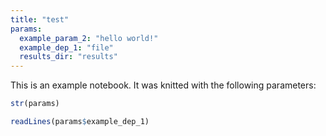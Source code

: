 ```yaml
---
title: "test"
params:
  example_param_2: "hello world!"
  example_dep_1: "file"
  results_dir: "results"
---
```

This is an example notebook. It was knitted with the following parameters:

```r
str(params)
```

```r
readLines(params$example_dep_1)
```

